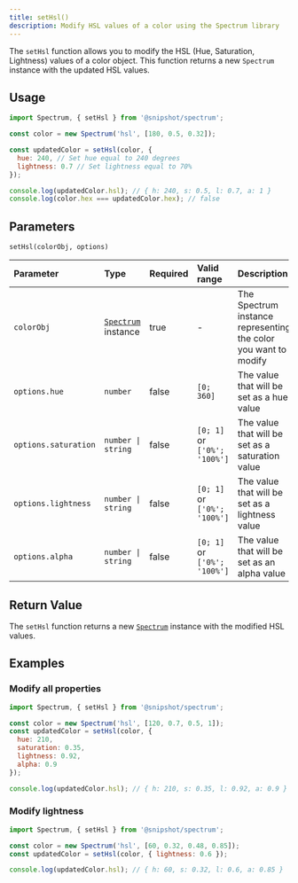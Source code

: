 ```yaml
---
title: setHsl()
description: Modify HSL values of a color using the Spectrum library
---
```



[<Icon name="github" size='1.5rem' color="var(--github-icon-color)" />](https://github.com/Linkerin/spectrum/blob/main/src/methods/setHsl.ts)

The `setHsl` function allows you to modify the HSL (Hue, Saturation, Lightness) values of a color object.
This function returns a new `Spectrum` instance with the updated HSL values.

## Usage

```js
import Spectrum, { setHsl } from '@snipshot/spectrum';

const color = new Spectrum('hsl', [180, 0.5, 0.32]);

const updatedColor = setHsl(color, {
  hue: 240, // Set hue equal to 240 degrees
  lightness: 0.7 // Set lightness equal to 70%
});

console.log(updatedColor.hsl); // { h: 240, s: 0.5, l: 0.7, a: 1 }
console.log(color.hex === updatedColor.hex); // false
```

## Parameters

`setHsl(colorObj, options)`

| Parameter            | Type                                        | Required | Valid range                  | Description                                                     |
| :------------------- | :------------------------------------------ | :------- | :--------------------------- | :-------------------------------------------------------------- |
| `colorObj`           | [`Spectrum`](/docs/spectrum-class) instance | true     | -                            | The Spectrum instance representing the color you want to modify |
| `options.hue`        | `number`                                    | false    | `[0; 360]`                   | The value that will be set as a hue value                       |
| `options.saturation` | `number \| string`                          | false    | `[0; 1]` or `['0%'; '100%']` | The value that will be set as a saturation value                |
| `options.lightness`  | `number \| string`                          | false    | `[0; 1]` or `['0%'; '100%']` | The value that will be set as a lightness value                 |
| `options.alpha`      | `number \| string`                          | false    | `[0; 1]` or `['0%'; '100%']` | The value that will be set as an alpha value                    |

## Return Value

The `setHsl` function returns a new [`Spectrum`](/docs/spectrum-class) instance with the modified HSL values.

## Examples

### Modify all properties

```js
import Spectrum, { setHsl } from '@snipshot/spectrum';

const color = new Spectrum('hsl', [120, 0.7, 0.5, 1]);
const updatedColor = setHsl(color, {
  hue: 210,
  saturation: 0.35,
  lightness: 0.92,
  alpha: 0.9
});

console.log(updatedColor.hsl); // { h: 210, s: 0.35, l: 0.92, a: 0.9 }
```

### Modify lightness

```js
import Spectrum, { setHsl } from '@snipshot/spectrum';

const color = new Spectrum('hsl', [60, 0.32, 0.48, 0.85]);
const updatedColor = setHsl(color, { lightness: 0.6 });

console.log(updatedColor.hsl); // { h: 60, s: 0.32, l: 0.6, a: 0.85 }
```
